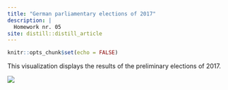 ```yaml
---
title: "German parliamentary elections of 2017"
description: |
  Homework nr. 05
site: distill::distill_article
---
```


```r
knitr::opts_chunk$set(echo = FALSE)
```

This visualization displays the results of the preliminary elections of 2017.

![](pics/05_Wahlergebnisse_DE_2017.PNG)
